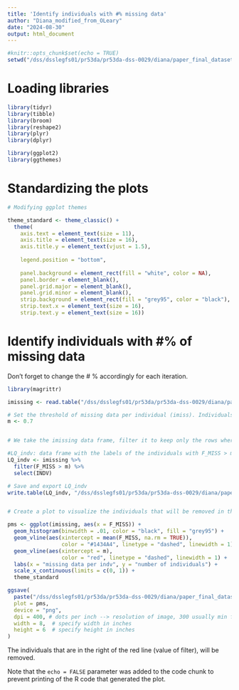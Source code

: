 ```yaml
---
title: 'Identify individuals with #% missing data'
author: "Diana_modified_from_OLeary"
date: "2024-08-30"
output: html_document
---
```


```r
#knitr::opts_chunk$set(echo = TRUE)
setwd("/dss/dsslegfs01/pr53da/pr53da-dss-0029/diana/paper_final_datasets/vcf_filtering/step3")
```

# Loading libraries
```r
library(tidyr)
library(tibble)
library(broom)
library(reshape2)
library(plyr)
library(dplyr)

library(ggplot2)
library(ggthemes)

```

# Standardizing the plots
```r
# Modifying ggplot themes

theme_standard <- theme_classic() +
  theme(
    axis.text = element_text(size = 11),
    axis.title = element_text(size = 16),
    axis.title.y = element_text(vjust = 1.5),
    
    legend.position = "bottom",
    
    panel.background = element_rect(fill = "white", color = NA), 
    panel.border = element_blank(), 
    panel.grid.major = element_blank(), 
    panel.grid.minor = element_blank(), 
    strip.background = element_rect(fill = "grey95", color = "black"), 
    strip.text.x = element_text(size = 16),
    strip.text.y = element_text(size = 16)) 

```

# Identify individuals with #% of missing data
Don't forget to change the # % accordingly for each iteration.
```r

library(magrittr)

imissing <- read.table("/dss/dsslegfs01/pr53da/pr53da-dss-0029/diana/paper_final_datasets/vcf_filtering/step3/Alps_3_it3.imiss", header = TRUE, stringsAsFactors = FALSE)

# Set the threshold of missing data per individual (imiss). Individuals with missing value frequency (F_MISS) > than this value m will be removed. Don't forget to change m accordingly for each iteration.
m <- 0.7


# We take the imissing data frame, filter it to keep only the rows where the missing value frequency (F_MISS) > m, and then selects only the "INDV" column from the filtered data. The final result is stored in the variable "LQ_indv".

#LQ_indv: data frame with the labels of the individuals with F_MISS > m.
LQ_indv <- imissing %>%
  filter(F_MISS > m) %>%
  select(INDV)

# Save and export LQ_indv
write.table(LQ_indv, "/dss/dsslegfs01/pr53da/pr53da-dss-0029/diana/paper_final_datasets/vcf_filtering/step3/LQ_Ind_FMDI-70", col.names = FALSE, row.names = FALSE, quote = FALSE)


# Create a plot to visualize the individuals that will be removed in this iteration based on their missing data. the mean values is in blue and threshold m in red.

pms <- ggplot(imissing, aes(x = F_MISS)) +
  geom_histogram(binwidth = .01, color = "black", fill = "grey95") +
  geom_vline(aes(xintercept = mean(F_MISS, na.rm = TRUE)),
                 color = "#1434A4", linetype = "dashed", linewidth = 1) +
  geom_vline(aes(xintercept = m),
                 color = "red", linetype = "dashed", linewidth = 1) +
  labs(x = "missing data per indv", y = "number of individuals") +
  scale_x_continuous(limits = c(0, 1)) +
  theme_standard

ggsave(
  paste("/dss/dsslegfs01/pr53da/pr53da-dss-0029/diana/paper_final_datasets/vcf_filtering/step3/plots_step3/FMDI_imiss_filter/FMDI_it3_plot_mdperindiv",".png", sep=""), 
  plot = pms, 
  device = "png", 
  dpi = 400, # dots per inch --> resolution of image, 300 usually min for publications
  width = 8,  # specify width in inches
  height = 6  # specify height in inches
)

```
The individuals that are in the right of the red line (value of filter), will be removed.


Note that the `echo = FALSE` parameter was added to the code chunk to prevent printing of the R code that generated the plot.
